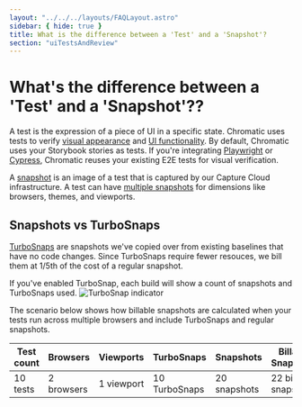 ```yaml
---
layout: "../../../layouts/FAQLayout.astro"
sidebar: { hide: true }
title: What is the difference between a 'Test' and a 'Snapshot'?
section: "uiTestsAndReview"
---
```


# What's the difference between a 'Test' and a 'Snapshot'??

A test is the expression of a piece of UI in a specific state. Chromatic uses tests to verify [visual appearance](/docs) and [UI functionality](/docs/interactions). By default, Chromatic uses your Storybook stories as tests. If you're integrating [Playwright](/docs/playwright) or [Cypress](/docs/cypress), Chromatic reuses your existing E2E tests for visual verification.

A [snapshot](/docs/snapshots) is an image of a test that is captured by our Capture Cloud infrastructure. A test can have [multiple snapshots](/docs/billing/#snapshots) for dimensions like browsers, themes, and viewports. 

## Snapshots vs TurboSnaps
[TurboSnaps](/docs/turbosnap/#pricing) are snapshots we've copied over from existing baselines that have no code changes. Since TurboSnaps require fewer resouces, we bill them at 1/5th of the cost of a regular snapshot.

If you've enabled TurboSnap, each build will show a count of snapshots and TurboSnaps used.
![TurboSnap indicator](../../../images/build-turbosnap.png)


The scenario below shows how billable snapshots are calculated when your tests run across multiple browsers and include TurboSnaps and regular snapshots.

| Test count |  Browsers   | Viewports   | TurboSnaps |  Snapshots | Billable Snapshots |
| ---------- |  ---------- | ----------- | --------------- | --------------- | --------------- |
| 10 tests     |  2 browsers  | 1 viewport  | 10 TurboSnaps    | 20 snapshots    | 22 billable snapshots |


